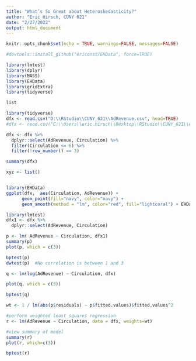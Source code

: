 ```yaml
---
title: "What’s So Great about Heteroskedasticity?"
author: "Eric Hirsch, CUNY 621"
date: "2/27/2022"
output: html_document
---
```


```r
knitr::opts_chunk$set(echo = TRUE, warnings=FALSE, messages=FALSE)

#devtools::install_github("ericonsi/EHData", force=TRUE)

library(lmtest)
library(dplyr)
library(MASS)
library(EHData)
library(gridExtra)
library(tidyverse)


```


```r
list

library(tidyverse)
dfx <- read.csv("D:\\RStudio\\CUNY_621\\AdRevenue.csv", head=TRUE)
#dfx <- read.csv("C:\\Users\\eric.hirsch\\Desktop\\RStudio\\CUNY_621\\AdRevenue.csv", head=TRUE)

dfx <- dfx %>% 
  dplyr::select(AdRevenue, Circulation) %>%
  filter(Circulation <= 6) %>%
  filter(!row_number() == 3)

summary(dfx)


```

```r
xyz <- list()


library(EHData)
ggplot(dfx,  aes(Circulation, AdRevenue)) +
      geom_point(fill="navy", color="navy") +
      geom_smooth(method = "lm", color="red", fill="lightcoral") + EHData::EHTheme()

```



```r
library(lmtest)
dfx1 <- dfx %>%
  dplyr::select(AdRevenue, Circulation)

p <- lm( AdRevenue ~ Circulation, dfx1)
summary(p)
plot(p, which = c(3))

bptest(p)
dwtest(p)  #No correlation is between 1 and 3
```



```r

q <- lm(log(AdRevenue) ~ Circulation, dfx)

plot(q, which = c(3))

bptest(q)
```

```r

wt <- 1 / lm(abs(p$residuals) ~ p$fitted.values)$fitted.values^2

#perform weighted least squares regression
r <- lm(AdRevenue ~ Circulation, data = dfx, weights=wt)

#view summary of model
summary(r)
plot(r, which=c(3))

bptest(r)
```

